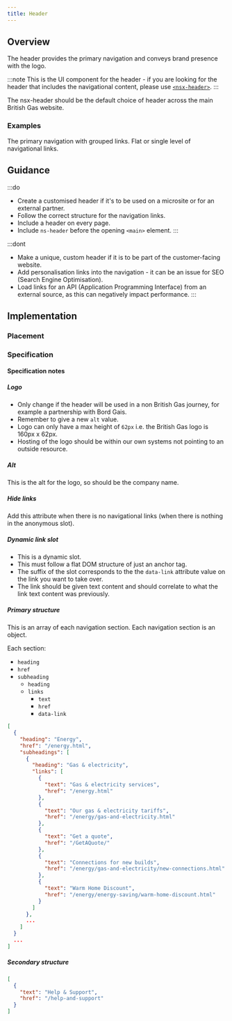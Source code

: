 ```yaml
---
title: Header
---
```




## Overview

<CompDetails name={componentName} />

The header provides the primary navigation and conveys brand presence with the logo.

:::note
This is the UI component for the header - if you are looking for the header that includes the navigational content, please use [`<nsx-header>`](/components/nsx-header).
:::

The nsx-header should be the default choice of header across the main British Gas website.

### Examples

<Tabs>
  <TabItem label="Standard">
    The primary navigation with grouped links.
    <Tabs>
      <TabItem label="Standard">
        <ExampleViewer type="standard" />
      </TabItem>
      <TabItem label="without Secondary">
        <ExampleViewer type="standard-without-secondary" />
      </TabItem>
      <TabItem label="without Secondary banner">
        <ExampleViewer type="standard-without-secondary-banner" />
      </TabItem>
      <TabItem label="without Menu banner">
        <ExampleViewer type="standard-without-menu-banner" />
      </TabItem>
      <TabItem label="without Quicklinks">
        <ExampleViewer type="standard-without-quick-links" />
      </TabItem>
      <TabItem label="with only Quicklinks">
        <ExampleViewer type="standard-with-quick-links" />
      </TabItem>
    </Tabs>
  </TabItem>
  <TabItem label="Simple">
    Flat or single level of navigational links.
    <Tabs>
      <TabItem label="Simple">
        <ExampleViewer type="simple" />
      </TabItem>
      <TabItem label="without Secondary">
        <ExampleViewer type="simple-without-secondary" />
      </TabItem>
      <TabItem label="without Secondary banner">
        <ExampleViewer type="simple-without-secondary-banner" />
      </TabItem>
      <TabItem label="without Menu banner">
        <ExampleViewer type="simple-without-menu-banner" />
      </TabItem>
      <TabItem label="without Quicklinks">
        <ExampleViewer type="simple-without-quick-links" />
      </TabItem>
    </Tabs>
  </TabItem>
</Tabs>

## Guidance

:::do
- Create a customised header if it's to be used on a microsite or for an external partner.
- Follow the correct structure for the navigation links.
- Include a header on every page.
- Include `ns-header` before the opening `<main>` element. 
:::

:::dont
- Make a unique, custom header if it is to be part of the customer-facing website.
- Add personalisation links into the navigation - it can be an issue for SEO (Search Engine Optimisation).
- Load links for an API (Application Programming Interface) from an external source, as this can negatively impact performance.
:::

## Implementation

### Placement

<Placement name={componentName} />

### Specification

<Specification name={componentName} />

#### Specification notes

##### Logo

- Only change if the header will be used in a non British Gas journey, for example a partnership with Bord Gais.
- Remember to give a new `alt` value.
- Logo can only have a max height of `62px` i.e. the British Gas logo is 160px x 62px.
- Hosting of the logo should be within our own systems not pointing to an outside resource.

##### Alt

This is the alt for the logo, so should be the company name.

##### Hide links

Add this attribute when there is no navigational links (when there is nothing in the anonymous slot).

##### Dynamic link slot

- This is a dynamic slot.
- This must follow a flat DOM structure of just an anchor tag.
- The suffix of the slot corresponds to the the `data-link` attribute value on the link you want to take over.
- The link should be given text content and should correlate to what the link text content was previously.

##### Primary structure

This is an array of each navigation section. Each navigation section is an object.

Each section:

- `heading`
- `href`
- `subheading`
  - `heading`
  - `links`
    - `text`
    - `href`
    - `data-link`

```json
[
  {
    "heading": "Energy",
    "href": "/energy.html",
    "subheadings": [
      {
        "heading": "Gas & electricity",
        "links": [
          {
            "text": "Gas & electricity services",
            "href": "/energy.html"
          },
          {
            "text": "Our gas & electricity tariffs",
            "href": "/energy/gas-and-electricity.html"
          },
          {
            "text": "Get a quote",
            "href": "/GetAQuote/"
          },
          {
            "text": "Connections for new builds",
            "href": "/energy/gas-and-electricity/new-connections.html"
          },
          {
            "text": "Warm Home Discount",
            "href": "/energy/energy-saving/warm-home-discount.html"
          }
        ]
      },
      ...
    ]
  }
  ...
]
```

##### Secondary structure

```json
[
  {
    "text": "Help & Support",
    "href": "/help-and-support"
  }
]
```
